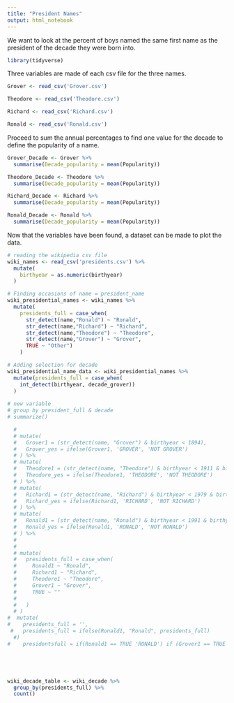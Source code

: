 ---
title: "President Names"
output: html_notebook
---

We want to look at the percent of boys named the same first name as the president of the decade they were born into.

```{r}
library(tidyverse)
```

Three variables are made of each csv file for the three names.

```{r}
Grover <- read_csv('Grover.csv')

Theodore <- read_csv('Theodore.csv')

Richard <- read_csv('Richard.csv')

Ronald <- read_csv('Ronald.csv')
```

Proceed to sum the annual percentages to find one value for the decade to define the popularity of a name.

```{r}
Grover_Decade <- Grover %>%
  summarise(Decade_popularity = mean(Popularity))

Theodore_Decade <- Theodore %>%
  summarise(Decade_popularity = mean(Popularity))

Richard_Decade <- Richard %>%
  summarise(Decade_popularity = mean(Popularity))

Ronald_Decade <- Ronald %>%
  summarise(Decade_popularity = mean(Popularity))
```

Now that the variables have been found, a dataset can be made to plot the data.


```{r}
# reading the wikipedia csv file
wiki_names <- read_csv('presidents.csv') %>%
  mutate(
    birthyear = as.numeric(birthyear)
  )
```


```{r}
# Finding occasions of name = president_name
wiki_presidential_names <- wiki_names %>%
  mutate(
    presidents_full = case_when(
      str_detect(name,"Ronald") ~ "Ronald",
      str_detect(name,"Richard") ~ "Richard",
      str_detect(name,"Theodore") ~ "Theodore",
      str_detect(name,"Grover") ~ "Grover",
      TRUE ~ "Other")
    )  

# Adding selection for decade
wiki_presidential_name_data <- wiki_presidential_names %>%
  mutate(presidents_full = case_when(
    int_detect(birthyear, decade_grover))
  )
  
# new variable
# group by president_full & decade
# summarize()

  # 
  # mutate(
  #   Grover1 = (str_detect(name, "Grover") & birthyear < 1894),
  #   Grover_yes = ifelse(Grover1, 'GROVER', 'NOT GROVER')
  # ) %>%
  # mutate(
  #   Theodore1 = (str_detect(name, "Theodore") & birthyear < 1911 & birthyear > 1900 ),
  #   Theodore_yes = ifelse(Theodore1, 'THEODORE', 'NOT THEODORE')
  # ) %>%
  # mutate(
  #   Richard1 = (str_detect(name, "Richard") & birthyear < 1979 & birthyear > 1968 ),
  #   Richard_yes = ifelse(Richard1, 'RICHARD', 'NOT RICHARD')
  # ) %>%
  # mutate(
  #   Ronald1 = (str_detect(name, "Ronald") & birthyear < 1991 & birthyear > 1980),
  #   Ronald_yes = ifelse(Ronald1, 'RONALD', 'NOT RONALD')
  # ) %>%
  #   
  # 
  # mutate(
  #   presidents_full = case_when(
  #     Ronald1 ~ "Ronald",
  #     Richard1 ~ "Richard",
  #     Theodore1 ~ "Theodore",
  #     Grover1 ~ "Grover",
  #     TRUE ~ ""
  #     
  #   )
  # )
#  mutate(
#    presidents_full = '',
 #   presidents_full = ifelse(Ronald1, "Ronald", presidents_full)
  #)
#    presidentsfull = if(Ronald1 == TRUE 'RONALD') if (Grover1 == TRUE 'GROVER') if (Richard1 == TRUE 'RICHARD') if (Theodore1 == TRUE 'THEODORE') else ('none')






```
```{r}
wiki_decade_table <- wiki_decade %>%
  group_by(presidents_full) %>%
  count()
```
